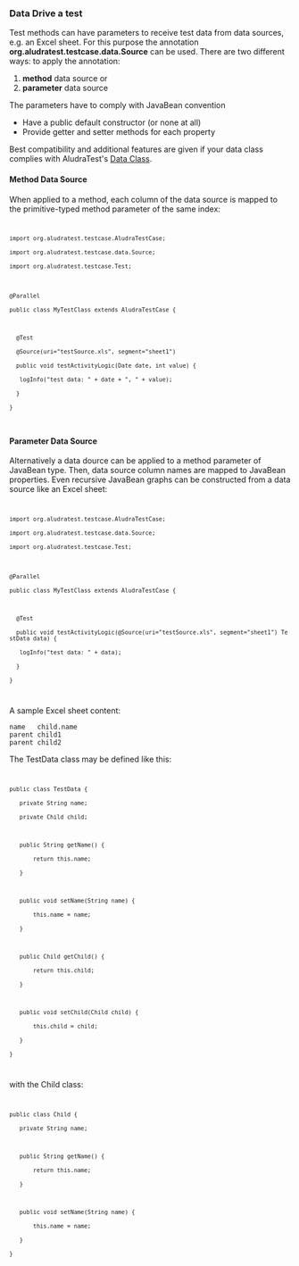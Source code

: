 === Data Drive a test ===

Test methods can have parameters to receive test data from data sources, e.g. an Excel sheet. For this purpose the annotation '''org.aludratest.testcase.data.Source''' can be used. There are two different ways: to apply the annotation:
# '''method''' data source or 
# '''parameter''' data source

The parameters have to comply with JavaBean convention
* Have a public default constructor (or none at all)
* Provide getter and setter methods for each property

Best compatibility and additional features are given if your data class complies with AludraTest's [[Data Class]].

==== Method Data Source ====

When applied to a method, each column of the data source is mapped to the primitive-typed method parameter of the same index:
<code>
 import org.aludratest.testcase.AludraTestCase;
 import org.aludratest.testcase.data.Source;
 import org.aludratest.testcase.Test;
 
 @Parallel
 public class MyTestClass extends AludraTestCase {
 	
   @Test
   @Source(uri="testSource.xls", segment="sheet1")
   public void testActivityLogic(Date date, int value) {
   	logInfo("test data: " + date + ", " + value);
   }
 }
</code>


==== Parameter Data Source ====
Alternatively a data dource can be applied to a method parameter of JavaBean type. Then, data source column names are mapped to JavaBean properties. Even recursive JavaBean graphs can be constructed from a data source like an Excel sheet:
<code>
 import org.aludratest.testcase.AludraTestCase;
 import org.aludratest.testcase.data.Source;
 import org.aludratest.testcase.Test;
 
 @Parallel
 public class MyTestClass extends AludraTestCase {
 	
   @Test
   public void testActivityLogic(@Source(uri="testSource.xls", segment="sheet1") TestData data) {
   	logInfo("test data: " + data);
   }
 }
</code>
A sample Excel sheet content:

 name   child.name
 parent child1
 parent child2

The TestData class may be defined like this:
<code>
 public class TestData {
    private String name;
    private Child child;
    
    public String getName() {
        return this.name;
    }
    
    public void setName(String name) {
        this.name = name;
    }
    
    public Child getChild() {
        return this.child;
    }
    
    public void setChild(Child child) {
        this.child = child;
    }
 }
</code>
with the Child class:
<code>
 public class Child {
    private String name;
    
    public String getName() {
        return this.name;
    }
    
    public void setName(String name) {
        this.name = name;
    }
 }
</code>

